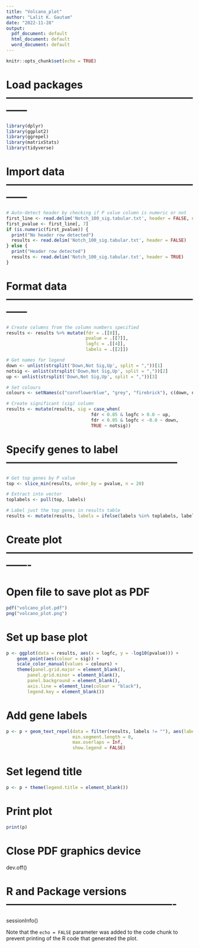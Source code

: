 ---
title: "Volcano_plot"
author: "Lalit K. Gautam"
date: "2022-11-28"
output:
  pdf_document: default
  html_document: default
  word_document: default
---

```{r setup, include=FALSE}
knitr::opts_chunk$set(echo = TRUE)
```

# Load packages------------------------------------------------------------

```{r}

library(dplyr)
library(ggplot2)
library(ggrepel)
library(matrixStats)
library(tidyverse)
```
# Import data  ------------------------------------------------------------

```{r}

# Auto-detect header by checking if P value column is numeric or not
first_line <- read.delim('Notch_100_sig.tabular.txt', header = FALSE, nrow = 1)
first_pvalue <- first_line[, 7]
if (is.numeric(first_pvalue)) {
  print("No header row detected")
  results <- read.delim('Notch_100_sig.tabular.txt', header = FALSE)
} else {
  print("Header row detected")
  results <- read.delim('Notch_100_sig.tabular.txt', header = TRUE)
}
```




# Format data  ------------------------------------------------------------
```{r}
# Create columns from the column numbers specified
results <- results %>% mutate(fdr = .[[8]],
                              pvalue = .[[7]],
                              logfc = .[[4]],
                              labels = .[[2]])

# Get names for legend
down <- unlist(strsplit('Down,Not Sig,Up', split = ","))[1]
notsig <- unlist(strsplit('Down,Not Sig,Up', split = ","))[2]
up <- unlist(strsplit('Down,Not Sig,Up', split = ","))[3]

# Set colours
colours <- setNames(c("cornflowerblue", "grey", "firebrick"), c(down, notsig, up))

# Create significant (sig) column
results <- mutate(results, sig = case_when(
                                fdr < 0.05 & logfc > 0.0 ~ up,
                                fdr < 0.05 & logfc < -0.0 ~ down,
                                TRUE ~ notsig))
```




# Specify genes to label --------------------------------------------------

```{r}
# Get top genes by P value
top <- slice_min(results, order_by = pvalue, n = 20)

# Extract into vector
toplabels <- pull(top, labels)

# Label just the top genes in results table
results <- mutate(results, labels = ifelse(labels %in% toplabels, labels, ""))

```

# Create plot -------------------------------------------------------------

# Open file to save plot as PDF
```{r}
pdf("volcano_plot.pdf")
png("volcano_plot.png")
```


# Set up base plot
```{r}
p <- ggplot(data = results, aes(x = logfc, y = -log10(pvalue))) +
    geom_point(aes(colour = sig)) +
    scale_color_manual(values = colours) +
    theme(panel.grid.major = element_blank(),
        panel.grid.minor = element_blank(),
        panel.background = element_blank(),
        axis.line = element_line(colour = "black"),
        legend.key = element_blank())
```


# Add gene labels
```{r}
p <- p + geom_text_repel(data = filter(results, labels != ""), aes(label = labels),
                         min.segment.length = 0,
                         max.overlaps = Inf,
                         show.legend = FALSE)


```





# Set legend title
```{r}
p <- p + theme(legend.title = element_blank())

```

# Print plot
```{r}
print(p)

```

# Close PDF graphics device
dev.off()


# R and Package versions -------------------------------------------------
sessionInfo()



Note that the `echo = FALSE` parameter was added to the code chunk to prevent printing of the R code that generated the plot.
